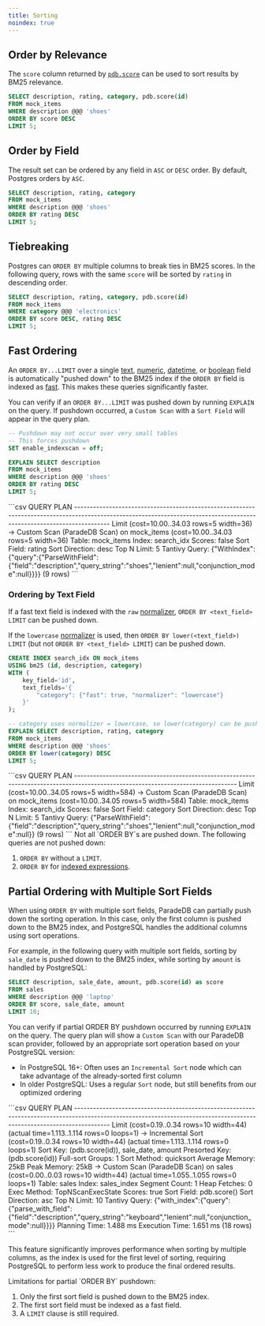 ```yaml
---
title: Sorting
noindex: true
---
```


## Order by Relevance

The `score` column returned by [`pdb.score`](/documentation/full-text/scoring) can be used to sort results by
BM25 relevance.

```sql
SELECT description, rating, category, pdb.score(id)
FROM mock_items
WHERE description @@@ 'shoes'
ORDER BY score DESC
LIMIT 5;
```

## Order by Field

The result set can be ordered by any field in `ASC` or `DESC` order. By default, Postgres orders by `ASC`.

```sql
SELECT description, rating, category
FROM mock_items
WHERE description @@@ 'shoes'
ORDER BY rating DESC
LIMIT 5;
```

## Tiebreaking

Postgres can `ORDER BY` multiple columns to break ties in BM25 scores. In the following query, rows with the same
`score` will be sorted by `rating` in descending order.

```sql
SELECT description, rating, category, pdb.score(id)
FROM mock_items
WHERE category @@@ 'electronics'
ORDER BY score DESC, rating DESC
LIMIT 5;
```

## Fast Ordering

An `ORDER BY...LIMIT` over a single [text](/documentation/indexing/create-index#text-fields), [numeric](/documentation/indexing/create-index#numeric-fields),
[datetime](/documentation/indexing/create-index#datetime-fields), or [boolean](/documentation/indexing/create-index#boolean-fields) field is automatically "pushed down"
to the BM25 index if the `ORDER BY` field is indexed as [fast](/documentation/indexing/fast_fields). This makes these queries significantly faster.

You can verify if an `ORDER BY...LIMIT` was pushed down by running `EXPLAIN` on the query. If pushdown occurred, a `Custom Scan` with a
`Sort Field` will appear in the query plan.

```sql
-- Pushdown may not occur over very small tables
-- This forces pushdown
SET enable_indexscan = off;

EXPLAIN SELECT description
FROM mock_items
WHERE description @@@ 'shoes'
ORDER BY rating DESC
LIMIT 5;
```

<Accordion title="Expected Response">
```csv
                                                                              QUERY PLAN
-----------------------------------------------------------------------------------------------------------------------------------------------------------------------
 Limit  (cost=10.00..34.03 rows=5 width=36)
   ->  Custom Scan (ParadeDB Scan) on mock_items  (cost=10.00..34.03 rows=5 width=36)
         Table: mock_items
         Index: search_idx
         Scores: false
            Sort Field: rating
            Sort Direction: desc
            Top N Limit: 5
         Tantivy Query: {"WithIndex":{"query":{"ParseWithField":{"field":"description","query_string":"shoes","lenient":null,"conjunction_mode":null}}}}
(9 rows)
```
</Accordion>

### Ordering by Text Field

If a fast text field is indexed with the `raw` [normalizer](/documentation/indexing/fast_fields#normalizers), `ORDER BY <text_field> LIMIT` can be pushed down.

If the `lowercase` [normalizer](/documentation/indexing/fast_fields#normalizers) is used, then `ORDER BY lower(<text_field>) LIMIT` (but not `ORDER BY <text_field> LIMIT`)
can be pushed down.

```sql
CREATE INDEX search_idx ON mock_items
USING bm25 (id, description, category)
WITH (
    key_field='id',
    text_fields='{
        "category": {"fast": true, "normalizer": "lowercase"}
    }'
);

-- category uses normalizer = lowercase, so lower(category) can be pushed down
EXPLAIN SELECT description, rating, category
FROM mock_items
WHERE description @@@ 'shoes'
ORDER BY lower(category) DESC
LIMIT 5;
```

<Accordion title="Expected Response">
```csv
                                                           QUERY PLAN
---------------------------------------------------------------------------------------------------------------------------------
 Limit  (cost=10.00..34.05 rows=5 width=584)
   ->  Custom Scan (ParadeDB Scan) on mock_items  (cost=10.00..34.05 rows=5 width=584)
         Table: mock_items
         Index: search_idx
         Scores: false
            Sort Field: category
            Sort Direction: desc
            Top N Limit: 5
         Tantivy Query: {"ParseWithField":{"field":"description","query_string":"shoes","lenient":null,"conjunction_mode":null}}
(9 rows)
```
</Accordion>

<Note>
Not all `ORDER BY`s are pushed down. The following queries are not pushed down:

1. `ORDER BY` without a `LIMIT`.
2. `ORDER BY` for [indexed expressions](https://www.postgresql.org/docs/current/indexes-expressional.html).
   </Note>

## Partial Ordering with Multiple Sort Fields

When using `ORDER BY` with multiple sort fields, ParadeDB can partially push down the sorting operation. In this case, only the first column is pushed down to the BM25 index, and PostgreSQL handles the additional columns using sort operations.

For example, in the following query with multiple sort fields, sorting by `sale_date` is pushed down to the BM25 index, while sorting by `amount` is handled by PostgreSQL:

```sql
SELECT description, sale_date, amount, pdb.score(id) as score
FROM sales
WHERE description @@@ 'laptop'
ORDER BY score, sale_date, amount
LIMIT 10;
```

You can verify if partial ORDER BY pushdown occurred by running `EXPLAIN` on the query. The query plan will show a `Custom Scan` with our ParadeDB scan provider, followed by an appropriate sort operation based on your PostgreSQL version:

- In PostgreSQL 16+: Often uses an `Incremental Sort` node which can take advantage of the already-sorted first column
- In older PostgreSQL: Uses a regular `Sort` node, but still benefits from our optimized ordering

<Accordion title="Example Query Plan">
```csv
                                                                              QUERY PLAN
-----------------------------------------------------------------------------------------------------------------------------------------------------------------------
  Limit  (cost=0.19..0.34 rows=10 width=44) (actual time=1.113..1.114 rows=0 loops=1)
   ->  Incremental Sort  (cost=0.19..0.34 rows=10 width=44) (actual time=1.113..1.114 rows=0 loops=1)
         Sort Key: (pdb.score(id)), sale_date, amount
         Presorted Key: (pdb.score(id))
         Full-sort Groups: 1  Sort Method: quicksort  Average Memory: 25kB  Peak Memory: 25kB
         ->  Custom Scan (ParadeDB Scan) on sales  (cost=0.00..0.03 rows=10 width=44) (actual time=1.055..1.055 rows=0 loops=1)
               Table: sales
               Index: sales_index
               Segment Count: 1
               Heap Fetches: 0
               Exec Method: TopNScanExecState
               Scores: true
                  Sort Field: pdb.score()
                  Sort Direction: asc
                  Top N Limit: 10
               Tantivy Query: {"with_index":{"query":{"parse_with_field":{"field":"description","query_string":"keyboard","lenient":null,"conjunction_mode":null}}}}
 Planning Time: 1.488 ms
 Execution Time: 1.651 ms
(18 rows)
```
</Accordion>

This feature significantly improves performance when sorting by multiple columns, as the index is used for the first level of sorting, requiring PostgreSQL to perform less work to produce the final ordered results.

<Note>
Limitations for partial `ORDER BY` pushdown:

1. Only the first sort field is pushed down to the BM25 index.
2. The first sort field must be indexed as a fast field.
3. A `LIMIT` clause is still required.
   </Note>
